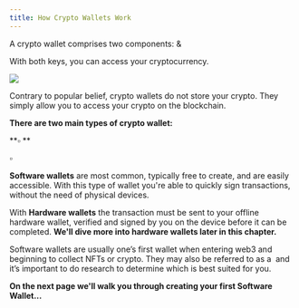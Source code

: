 ```yaml
---
title: How Crypto Wallets Work
---
```


A crypto wallet comprises two components: <Nutshell glossaryEntry="content/glossary/public_key.mdx" children="Public Key" />  & <Nutshell glossaryEntry="content/glossary/private_key.mdx" children="Private Key." />&#x20;

With both keys, you can access your cryptocurrency.&#x20;

![](/assets/5.jpg)

Contrary to popular belief, crypto wallets do not store your crypto. They simply allow you to access your crypto on the blockchain.

**There are two main types of crypto wallet:**

**▫ **<Nutshell />

▫ <Nutshell children="Hardware Wallets" glossaryEntry="content/glossary/hardware_wallet.mdx" />&#x20;

<Nutshell glossaryEntry="content/glossary/software_wallet.mdx" children="Software Wallets" />

<Nutshell children="Hardware Wallet" glossaryEntry="content/glossary/hardware_wallet.mdx" />

**Software wallets** are most common, typically free to create, and are easily accessible. With this type of wallet you're able to quickly sign transactions, without the need of physical devices.&#x20;

With **Hardware wallets** the transaction must be sent to your offline hardware wallet, verified and signed by you on the device before it can be completed. **We'll dive more into hardware wallets later in this chapter.**

Software wallets are usually one’s first wallet when entering web3 and beginning to collect NFTs or crypto. They may also be referred to as a <Nutshell children="Hot Wallet," glossaryEntry="content/glossary/hot_wallet.mdx" /> and it’s important to do research to determine which is best suited for you.&#x20;

**On the next page we'll walk you through creating your first Software Wallet...**
